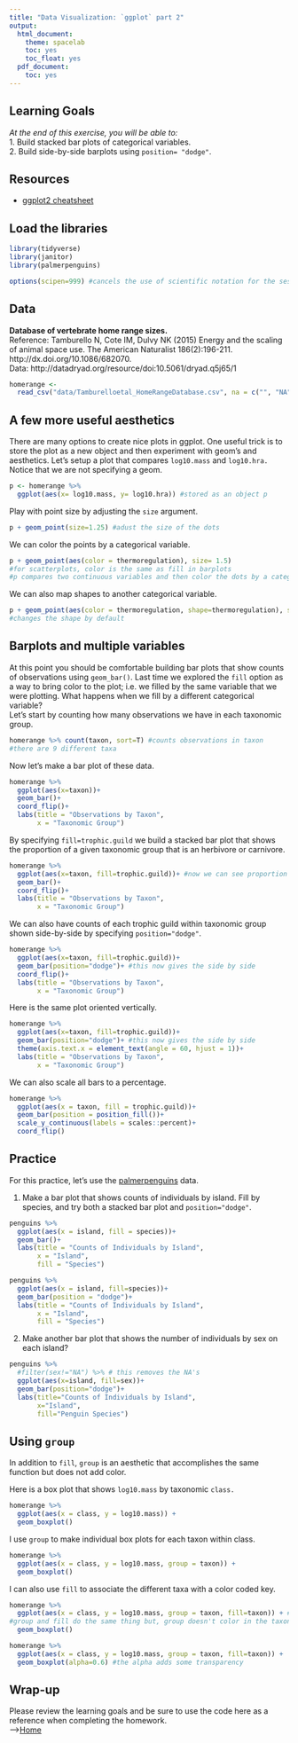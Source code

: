 ```yaml
---
title: "Data Visualization: `ggplot` part 2"
output:
  html_document:
    theme: spacelab
    toc: yes
    toc_float: yes
  pdf_document:
    toc: yes
---
```


## Learning Goals
*At the end of this exercise, you will be able to:*    
1. Build stacked bar plots of categorical variables.  
2. Build side-by-side barplots using `position= "dodge"`.  

## Resources
- [ggplot2 cheatsheet](https://www.rstudio.com/wp-content/uploads/2015/03/ggplot2-cheatsheet.pdf)

## Load the libraries
```r
library(tidyverse)
library(janitor)
library(palmerpenguins)
```

```r
options(scipen=999) #cancels the use of scientific notation for the session
```

## Data
**Database of vertebrate home range sizes.**  
Reference: Tamburello N, Cote IM, Dulvy NK (2015) Energy and the scaling of animal space use. The American Naturalist 186(2):196-211. http://dx.doi.org/10.1086/682070.  
Data: http://datadryad.org/resource/doi:10.5061/dryad.q5j65/1  
```r
homerange <- 
  read_csv("data/Tamburelloetal_HomeRangeDatabase.csv", na = c("", "NA", "\\"))
```

## A few more useful aesthetics
There are many options to create nice plots in ggplot. One useful trick is to store the plot as a new object and then experiment with geom's and aesthetics. Let's setup a plot that compares `log10.mass` and `log10.hra.` Notice that we are not specifying a geom.
```r
p <- homerange %>% 
  ggplot(aes(x= log10.mass, y= log10.hra)) #stored as an object p
```

Play with point size by adjusting the `size` argument.
```r
p + geom_point(size=1.25) #adust the size of the dots
```

We can color the points by a categorical variable.
```r
p + geom_point(aes(color = thermoregulation), size= 1.5)
#for scatterplots, color is the same as fill in barplots
#p compares two continuous variables and then color the dots by a categorical one
```

We can also map shapes to another categorical variable.
```r
p + geom_point(aes(color = thermoregulation, shape=thermoregulation), size= 1.5)
#changes the shape by default
```

## Barplots and multiple variables
At this point you should be comfortable building bar plots that show counts of observations using `geom_bar()`. Last time we explored the `fill` option as a way to bring color to the plot; i.e. we filled by the same variable that we were plotting. What happens when we fill by a different categorical variable?  
Let's start by counting how many observations we have in each taxonomic group.
```r
homerange %>% count(taxon, sort=T) #counts observations in taxon
#there are 9 different taxa
```

Now let's make a bar plot of these data.
```r
homerange %>% 
  ggplot(aes(x=taxon))+
  geom_bar()+
  coord_flip()+
  labs(title = "Observations by Taxon", 
       x = "Taxonomic Group")
```

By specifying `fill=trophic.guild` we build a stacked bar plot that shows the proportion of a given taxonomic group that is an herbivore or carnivore.
```r
homerange %>% 
  ggplot(aes(x=taxon, fill=trophic.guild))+ #now we can see proportion of carnivores and herbivores
  geom_bar()+
  coord_flip()+
  labs(title = "Observations by Taxon", 
       x = "Taxonomic Group")
```

We can also have counts of each trophic guild within taxonomic group shown side-by-side by specifying `position="dodge"`.
```r
homerange %>% 
  ggplot(aes(x=taxon, fill=trophic.guild))+ 
  geom_bar(position="dodge")+ #this now gives the side by side
  coord_flip()+
  labs(title = "Observations by Taxon", 
       x = "Taxonomic Group")
```

Here is the same plot oriented vertically.
```r
homerange %>% 
  ggplot(aes(x=taxon, fill=trophic.guild))+ 
  geom_bar(position="dodge")+ #this now gives the side by side
  theme(axis.text.x = element_text(angle = 60, hjust = 1))+
  labs(title = "Observations by Taxon", 
       x = "Taxonomic Group")

```

We can also scale all bars to a percentage.
```r
homerange %>% 
  ggplot(aes(x = taxon, fill = trophic.guild))+
  geom_bar(position = position_fill())+ 
  scale_y_continuous(labels = scales::percent)+
  coord_flip()
```

## Practice
For this practice, let's use the [palmerpenguins](https://allisonhorst.github.io/palmerpenguins/articles/intro.html) data.  

1. Make a bar plot that shows counts of individuals by island. Fill by species, and try both a stacked bar plot and `position="dodge"`.
```r
penguins %>% 
  ggplot(aes(x = island, fill = species))+
  geom_bar()+
  labs(title = "Counts of Individuals by Island",
       x = "Island",
       fill = "Species")
```

```r
penguins %>% 
  ggplot(aes(x = island, fill=species))+
  geom_bar(position = "dodge")+
  labs(title = "Counts of Individuals by Island", 
       x = "Island", 
       fill = "Species")
```

2. Make another bar plot that shows the number of individuals by sex on each island?
```r
penguins %>% 
  #filter(sex!="NA") %>% # this removes the NA's
  ggplot(aes(x=island, fill=sex))+
  geom_bar(position="dodge")+
  labs(title="Counts of Individuals by Island",
       x="Island",
       fill="Penguin Species")
```

## Using `group`
In addition to `fill`, `group` is an aesthetic that accomplishes the same function but does not add color.

Here is a box plot that shows `log10.mass` by taxonomic `class.`
```r
homerange %>% 
  ggplot(aes(x = class, y = log10.mass)) +
  geom_boxplot()
```

I use `group` to make individual box plots for each taxon within class.
```r
homerange %>% 
  ggplot(aes(x = class, y = log10.mass, group = taxon)) +
  geom_boxplot()
```

I can also use `fill` to associate the different taxa with a color coded key.
```r
homerange %>% 
  ggplot(aes(x = class, y = log10.mass, group = taxon, fill=taxon)) + #group = taxon then no color but, fill gives you the color. 
#group and fill do the same thing but, group doesn't color in the taxon.
  geom_boxplot()
```

```r
homerange %>% 
  ggplot(aes(x = class, y = log10.mass, group = taxon, fill=taxon)) + 
  geom_boxplot(alpha=0.6) #the alpha adds some transparency
```

## Wrap-up  
Please review the learning goals and be sure to use the code here as a reference when completing the homework.    
-->[Home](https://jmledford3115.github.io/datascibiol/)